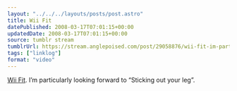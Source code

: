 ```yaml
---
layout: "../../../layouts/posts/post.astro"
title: Wii Fit
datePublished: 2008-03-17T07:01:15+00:00
updatedDate: 2008-03-17T07:01:15+00:00
source: tumblr stream
tumblrUrl: https://stream.anglepoised.com/post/29058876/wii-fit-im-particularly-looking-forward-to
tags: ["linklog"]
format: "video"
---
```



<YouTube id="https://www.youtube.com/watch?v=_iYBmAVuBns" />

[Wii Fit][1]. I&rsquo;m particularly looking forward to &ldquo;Sticking out your leg&rdquo;.

[1]: https://www.youtube.com/watch?v=_iYBmAVuBns
